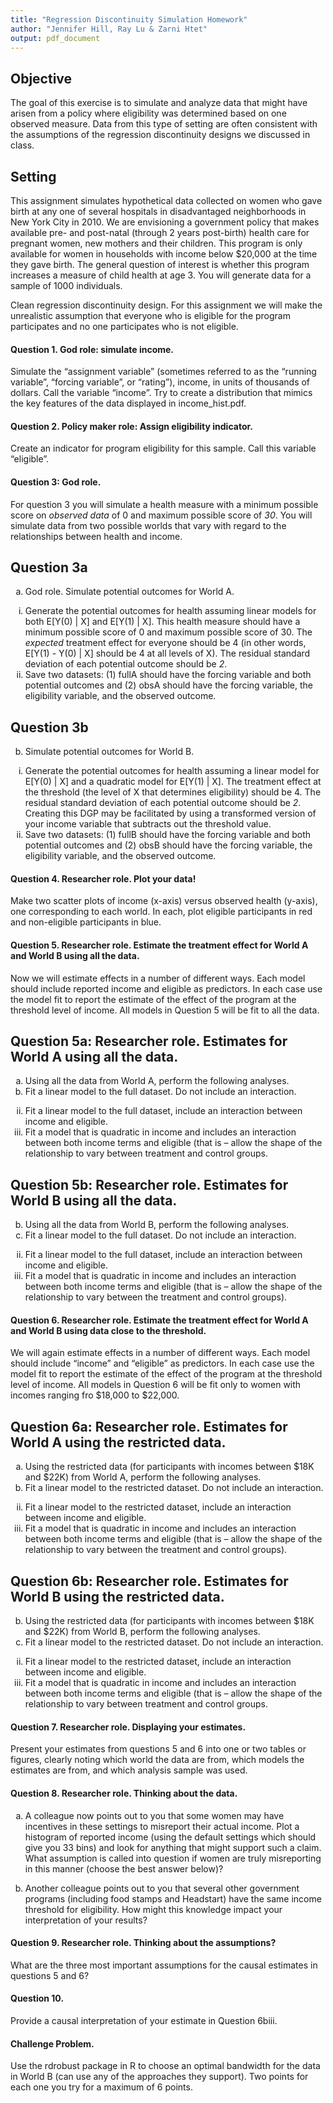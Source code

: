 ```yaml
---
title: "Regression Discontinuity Simulation Homework"
author: "Jennifer Hill, Ray Lu & Zarni Htet"
output: pdf_document
---
```

## Objective 
The goal of this exercise is to simulate and analyze data that might have arisen from a policy where eligibility was determined based on one observed measure.  Data from this type of setting are often consistent with the assumptions of the regression discontinuity designs we discussed in class.  

## Setting
This assignment simulates hypothetical data collected on women who gave birth at any one of several hospitals in disadvantaged neighborhoods in New York City in 2010. We are envisioning a government policy that makes available pre- and post-natal (through 2 years post-birth) health care for pregnant women, new mothers and their children.  This program is only available for women in households with income below $20,000 at the time they gave birth. The general question of interest is whether this program increases a measure of child health at age 3.  You will generate data for a sample of 1000 individuals.

Clean regression discontinuity design.  For this assignment we will make the unrealistic assumption that everyone who is eligible for the program participates and no one participates who is not eligible.  

#### Question 1. God role: simulate income.
Simulate the "assignment variable" (sometimes referred to as the "running variable", "forcing variable", or "rating"), income, in units of thousands of dollars.  Call the variable "income". Try to create a distribution that mimics the key features of the data displayed in income_hist.pdf.

#### Question 2. Policy maker role:  Assign eligibility indicator.
Create an indicator for program eligibility for this sample.  Call this variable "eligible".

#### Question 3:  God role.
For question 3 you will simulate a health measure with a minimum possible score on *observed data* of 0 and maximum possible score of *30*.  You will simulate data from two possible worlds that vary with regard to the relationships between health and income. 

## Question 3a
(a) God role.  Simulate potential outcomes for World A.
  i) Generate the potential outcomes for health assuming linear models
for both E[Y(0) | X] and E[Y(1) | X].  This health measure should have a minimum possible score of 0 and maximum possible score of 30.  The *expected* treatment effect for everyone should be 4 (in other words, E[Y(1) - Y(0) | X] should be 4 at all levels of X).  The residual standard deviation of each  potential outcome should be *2*.  
  ii) Save two datasets:  (1) fullA should have the forcing variable and both potential outcomes and (2) obsA should have the forcing variable, the eligibility variable, and the observed outcome.
  
## Question 3b 
(b)  Simulate potential outcomes for World B.
  i) Generate the potential outcomes for health assuming a linear model
for E[Y(0) | X] and a quadratic model for E[Y(1) | X].  The treatment
effect at the threshold (the level of X that determines eligibility) should be 4.  The residual standard deviation of each potential outcome should be *2*.  Creating this DGP may be facilitated by using a transformed version of your income variable that subtracts out the threshold value.
  ii) Save two datasets:  (1) fullB should have the forcing variable and both potential outcomes and (2) obsB should have the forcing variable, the eligibility variable, and the observed outcome.
  
#### Question 4.  Researcher role. Plot your data!
Make two scatter plots of income (x-axis) versus observed health (y-axis), one corresponding to each world.  In each, plot eligible participants in red and non-eligible participants in blue.

#### Question 5.  Researcher role.  Estimate the treatment effect for World A and World B using all the data.
Now we will estimate effects in a number of different ways.  Each model should include reported income and eligible as predictors.  In each case use the model fit to report the estimate of the effect of the program at the threshold level of income.  All models in Question 5 will be fit to all the data.

## Question 5a: Researcher role.  Estimates for World A using all the data.
(a) Using all the data from World A, perform the following analyses.  
  (i) Fit a linear model to the full dataset.  Do not include an interaction.
  (ii) Fit a linear model to the full dataset, include an interaction between income and eligible.
  (iii) Fit a model that is quadratic in income and includes an interaction between both income terms and eligible (that is -- allow the shape of the relationship to vary between treatment and control groups.

## Question 5b: Researcher role.  Estimates for World B using all the data.
(b) Using all the data from World B, perform the following analyses.  
  (i) Fit a linear model to the full dataset.  Do not include an interaction.
  (ii) Fit a linear model to the full dataset, include an interaction between income and eligible.
  (iii) Fit a model that is quadratic in income and includes an interaction between both income terms and eligible (that is -- allow the shape of the relationship to vary between the treatment and control groups).

#### Question 6.  Researcher role.  Estimate the treatment effect for World A and World B using data close to the threshold.
We will again estimate effects in a number of different ways.  Each model should include "income" and "eligible" as predictors.  In each case use the model fit to report the estimate of the effect of the program at the threshold level of income.  All models in Question 6 will be fit only to women with incomes ranging fro $18,000 to $22,000.

## Question 6a: Researcher role.  Estimates for World A using the restricted data.
(a) Using the restricted data (for participants with incomes between $18K and $22K) from World A, perform the following analyses. 
  (i) Fit a linear model to the restricted dataset.  Do not include an interaction.
  (ii) Fit a linear model to the restricted dataset, include an interaction between income and eligible.
  (iii) Fit a model that is quadratic in income and includes an interaction between both income terms and eligible (that is -- allow the shape of the relationship to vary between the treatment and control groups).

## Question 6b: Researcher role.  Estimates for World B using the restricted data.
(b) Using the restricted data (for participants with incomes between $18K and $22K) from World B, perform the following analyses.  
  (i) Fit a linear model to the restricted dataset.  Do not include an interaction.
  (ii) Fit a linear model to the restricted dataset, include an interaction between income and eligible.
  (iii) Fit a model that is quadratic in income and includes an interaction between both income terms and eligible (that is -- allow the shape of the relationship to vary between treatment and control groups.

#### Question 7.  Researcher role.  Displaying your estimates.  
Present your estimates from questions 5 and 6 into one or two tables or figures, clearly noting which world the data are from, which models the estimates are from, and which analysis sample was used.

#### Question 8.  Researcher role.  Thinking about the data.
 (a) A colleague now points out to you that some women may have incentives in these settings to misreport their actual income. Plot a histogram of reported income (using the default settings which should give you 33 bins) and look for anything that might support such a claim. What assumption is called into question if women are truly misreporting in this manner (choose the best answer below)?

 (b) Another colleague points out to you that several other government programs (including food stamps and Headstart) have the same income threshold for eligibility. How might this knowledge impact your interpretation of your results?

#### Question 9.  Researcher role.  Thinking about the assumptions?
What are the three most important assumptions for the causal estimates in questions 5 and 6?

#### Question 10.
Provide a causal interpretation of your estimate in Question 6biii.

#### Challenge Problem.
Use the rdrobust package in R to choose an optimal bandwidth for the data in World B (can use any of the approaches they support). Two points for each one you try for a maximum of 6 points.
 

